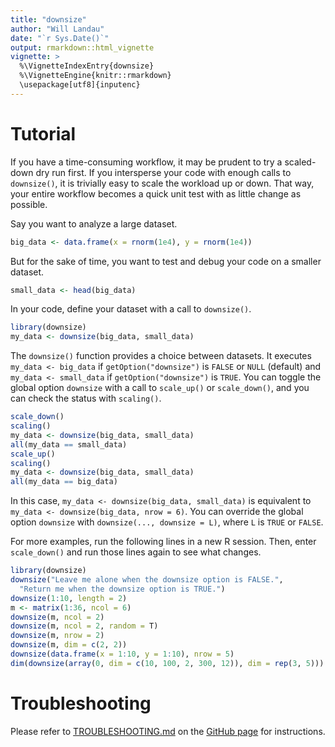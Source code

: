 ```yaml
---
title: "downsize"
author: "Will Landau"
date: "`r Sys.Date()`"
output: rmarkdown::html_vignette
vignette: >
  %\VignetteIndexEntry{downsize}
  %\VignetteEngine{knitr::rmarkdown}
  \usepackage[utf8]{inputenc}
---
```


# Tutorial

If you have a time-consuming workflow, it may be prudent to try a scaled-down
dry run first. If you intersperse your code with enough calls to `downsize()`, 
it is trivially easy to scale the workload up or down. 
That way, your entire workflow becomes a quick unit test with as little change as possible.

Say you want to analyze a large dataset.

```r
big_data <- data.frame(x = rnorm(1e4), y = rnorm(1e4))
```

But for the sake of time, you want to test and debug your code on a smaller dataset.

```r
small_data <- head(big_data)
```

In your code, define your dataset with a call to `downsize()`.

```r
library(downsize)
my_data <- downsize(big_data, small_data)
```

The `downsize()` function provides a choice between datasets. 
It executes `my_data <- big_data` if `getOption("downsize")` is `FALSE` or `NULL` (default) and `my_data <- small_data` if `getOption("downsize")` is `TRUE`. 
You can toggle the global option `downsize` with a call to `scale_up()` or `scale_down()`, and you can check the status with `scaling()`.

```r
scale_down()
scaling()
my_data <- downsize(big_data, small_data)
all(my_data == small_data)
scale_up()
scaling()
my_data <- downsize(big_data, small_data)
all(my_data == big_data)
```

In this case, `my_data <- downsize(big_data, small_data)` is equivalent to `my_data <- downsize(big_data, nrow = 6)`. You can override the global option `downsize` with `downsize(..., downsize = L)`, where `L` is `TRUE` or `FALSE`.

For more examples, run the following lines in a new R session. Then, enter `scale_down()` and run those lines again to see what changes.

```r
library(downsize)
downsize("Leave me alone when the downsize option is FALSE.", 
  "Return me when the downsize option is TRUE.")
downsize(1:10, length = 2)
m <- matrix(1:36, ncol = 6)
downsize(m, ncol = 2)
downsize(m, ncol = 2, random = T)
downsize(m, nrow = 2)
downsize(m, dim = c(2, 2))
downsize(data.frame(x = 1:10, y = 1:10), nrow = 5)
dim(downsize(array(0, dim = c(10, 100, 2, 300, 12)), dim = rep(3, 5)))
```

# Troubleshooting

Please refer to [TROUBLESHOOTING.md](https://github.com/wlandau/downsize/blob/master/TROUBLESHOOTING.md) on the [GitHub page](https://github.com/wlandau/downsize) for instructions.
